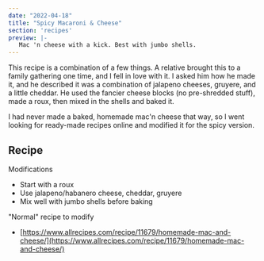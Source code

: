 ```yaml
---
date: "2022-04-18"
title: "Spicy Macaroni & Cheese"
section: 'recipes'
preview: |-
   Mac 'n cheese with a kick. Best with jumbo shells.
---
```


This recipe is a combination of a few things. A relative brought this to a family
gathering one time, and I fell in love with it. I asked him how he made it, and 
he described it was a combination of jalapeno cheeses, gruyere, and a little 
cheddar. He used the fancier cheese blocks (no pre-shredded stuff), made a roux, 
then mixed in the shells and baked it.

I had never made a baked, homemade mac'n cheese that way, so I went looking for 
ready-made recipes online and modified it for the spicy version.

## Recipe

Modifications

- Start with a roux
- Use jalapeno/habanero cheese, cheddar, gruyere
- Mix well with jumbo shells before baking

"Normal" recipe to modify

- [https://www.allrecipes.com/recipe/11679/homemade-mac-and-cheese/](https://www.allrecipes.com/recipe/11679/homemade-mac-and-cheese/)